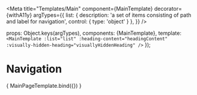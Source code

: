 
<Meta
  title="Templates/Main"
  component={MainTemplate}
  decorator={withA11y}
  argTypes={{
    list: {
      description: 'a set of items consisting of path and label for navigation',
      control: {
        type: 'object'
      }
    },
  }}
/>


  props: Object.keys(argTypes),
  components: {MainTemplate},
  template: `
    <MainTemplate
      :list="list"
      :heading-content="headingContent"
      :visually-hidden-heading="visuallyHiddenHeading" />
  `
});

# Navigation


<Canvas>
  <Story
    name="MainTemplate"
    args = {{
      list: [
        {path: `path1`, label: `링크1`}, {path: `path2`, label: `링크2`}, {path: `path3`, label: `링크3`}
      ],
      headingContent: `메인 내비게이션`,
      visuallyHiddenHeading: false,
    }}
  >
    { MainPageTemplate.bind({}) }
  </Story>
</Canvas>

<ArgsTable story="MainTemplate" />